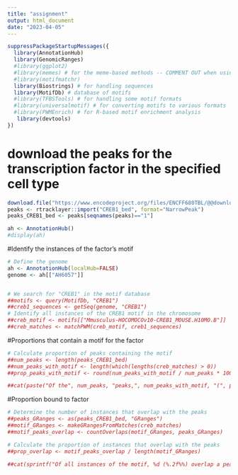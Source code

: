 ---
title: "assignment"
output: html_document
date: "2023-04-05"
---

```{r}
suppressPackageStartupMessages({
  library(AnnotationHub)
  library(GenomicRanges)
  #library(ggplot2)
  #library(memes) # for the meme-based methods -- COMMENT OUT when using alternatives
  #library(motifmatchr)
  library(Biostrings) # for handling sequences
  library(MotifDb) # database of motifs
  #library(TFBSTools) # for handling some motif formats
  #library(universalmotif) # for converting motifs to various formats
  #library(PWMEnrich) # for R-based motif enrichment analysis
   library(devtools)
})
```
# download the peaks for the transcription factor in the specified cell type
```{r}
download.file("https://www.encodeproject.org/files/ENCFF680TBL/@@download/ENCFF680TBL.bed.gz", "CREB1_bed") 
peaks <- rtracklayer::import("CREB1_bed", format="NarrowPeak")
peaks_CREB1_bed <- peaks[seqnames(peaks)=="1"]
```

```{r}
ah <- AnnotationHub()
#display(ah)
```

#Identify the instances of the factor's motif
```{r}
# Define the genome
ah <- AnnotationHub(localHub=FALSE)
genome <- ah[["AH6057"]]


# We search for "CREB1" in the motif database
##motifs <- query(MotifDb, "CREB1")
##creb1_sequences <- getSeq(genome, "CREB1")
# Identify all instances of the CREB1 motif in the chromosome
##creb_motif <- motifs[["Mmusculus-HOCOMOCOv10-CREB1_MOUSE.H10MO.B"]]
##creb_matches <- matchPWM(creb_motif, creb1_sequences)
```

#Proportions that contain a motif for the factor 
```{r}

# Calculate proportion of peaks containing the motif
##num_peaks <- length(peaks_CREB1_bed)
##num_peaks_with_motif <- length(which(lengths(creb_matches) > 0))
##prop_peaks_with_motif <- round(num_peaks_with_motif / num_peaks * 100, 2)

##cat(paste("Of the", num_peaks, "peaks,", num_peaks_with_motif, "(", prop_peaks_with_motif, "%) contain the CREB1 motif."))
```
#Proportion bound to factor 
```{r}
# Determine the number of instances that overlap with the peaks
##peaks_GRanges <- as(peaks_CREB1_bed, "GRanges")
##motif_GRanges <- makeGRangesFromMatches(creb_matches)
##motif_peaks_overlap <- countOverlaps(motif_GRanges, peaks_GRanges)

# Calculate the proportion of instances that overlap with the peaks
##prop_overlap <- motif_peaks_overlap / length(motif_GRanges)

##cat(sprintf("Of all instances of the motif, %d (%.2f%%) overlap a peak.", motif_peaks_overlap, prop_overlap * 100))
```

